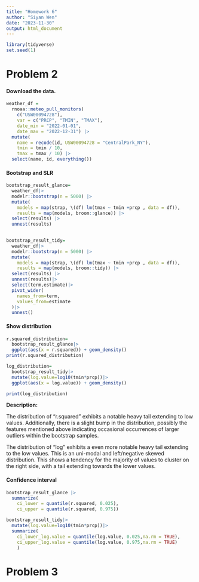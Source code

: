 ```yaml
---
title: "Homework 6"
author: "Siyan Wen"
date: "2023-11-30"
output: html_document
---
```


```r
library(tidyverse)
set.seed(1)
```
# Problem 2
#### Download the data.
```r
weather_df = 
  rnoaa::meteo_pull_monitors(
    c("USW00094728"),
    var = c("PRCP", "TMIN", "TMAX"), 
    date_min = "2022-01-01",
    date_max = "2022-12-31") |>
  mutate(
    name = recode(id, USW00094728 = "CentralPark_NY"),
    tmin = tmin / 10,
    tmax = tmax / 10) |>
  select(name, id, everything())
```
#### Bootstrap and SLR 
```r
bootstrap_result_glance=
  weather_df|>
  modelr::bootstrap(n = 5000) |> 
  mutate(
    models = map(strap, \(df) lm(tmax ~ tmin +prcp , data = df)),
    results = map(models, broom::glance)) |> 
  select(results) |> 
  unnest(results)
  

bootstrap_result_tidy=
  weather_df|>
  modelr::bootstrap(n = 5000) |> 
  mutate(
    models = map(strap, \(df) lm(tmax ~ tmin +prcp , data = df)),
    results = map(models, broom::tidy)) |> 
  select(results) |> 
  unnest(results)|>
  select(term,estimate)|>
  pivot_wider(
    names_from=term,
    values_from=estimate
  )|>
  unnest()

```
#### Show distribution
```r
r.squared_distribution=
  bootstrap_result_glance|>
  ggplot(aes(x = r.squared)) + geom_density()
print(r.squared_distribution)

log_distribution=
  bootstrap_result_tidy|>
  mutate(log.value=log10(tmin*prcp))|>
  ggplot(aes(x = log.value)) + geom_density()

print(log_distribution)
```

**Description:**

The distribution of "r.squared" exhibits a notable heavy tail extending to low values. Additionally, there is a slight bump in the distribution, possibly the features mentioned above indicating occasional occurrences of larger outliers within the bootstrap samples. 

The distribution of "log" exhibits a even more notable heavy tail extending to the low values. This is an uni-modal and left/negative skewed distribution. This shows a tendency for the majority of values to cluster on the right side, with a tail extending towards the lower values.

#### Confidence interval
```r
bootstrap_result_glance |> 
  summarize(
    ci_lower = quantile(r.squared, 0.025), 
    ci_upper = quantile(r.squared, 0.975))

bootstrap_result_tidy|>
  mutate(log.value=log10(tmin*prcp))|>
  summarize(
    ci_lower_log.value = quantile(log.value, 0.025,na.rm = TRUE), 
    ci_upper_log.value = quantile(log.value, 0.975,na.rm = TRUE)
    )
```
# Problem 3
```r
```